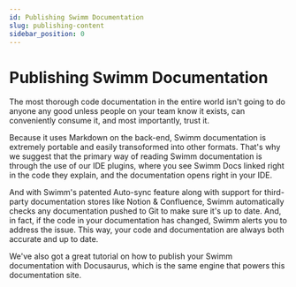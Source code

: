 ```yaml
---
id: Publishing Swimm Documentation
slug: publishing-content
sidebar_position: 0
---
```


# Publishing Swimm Documentation

The most thorough code documentation in the entire world isn't going to do
anyone any good unless people on your team know it exists, can conveniently 
consume it, and most importantly, trust it. 

Because it uses Markdown on the back-end, Swimm documentation is extremely 
portable and easily transoformed into other formats. That's why we suggest
that the primary way of reading Swimm documentation is through the use of 
our <Link to="/docs/publishing-content/ide-plugins">IDE plugins</Link>, where
you see Swimm Docs linked right in the code they explain, and the
documentation opens right in your IDE. 

And with <Link to="/docs/publishing-content/autosync">
Swimm's patented Auto-sync</Link> feature along with <Link to="/docs/publishing-content/third-party">
support for third-party documentation stores like Notion & Confluence</Link>, 
Swimm automatically checks any documentation pushed to Git to make sure it's up to date. And, in fact, if the code in your documentation has changed, Swimm alerts you to address the issue. This way, your code and documentation are always both accurate and up to date. 

We've also got a great tutorial on <Link href="https://github.com/swimmio/docusaurus-template#readme">
how to publish your Swimm documentation with Docusaurus</Link>, which is the same
engine that powers this documentation site.  
